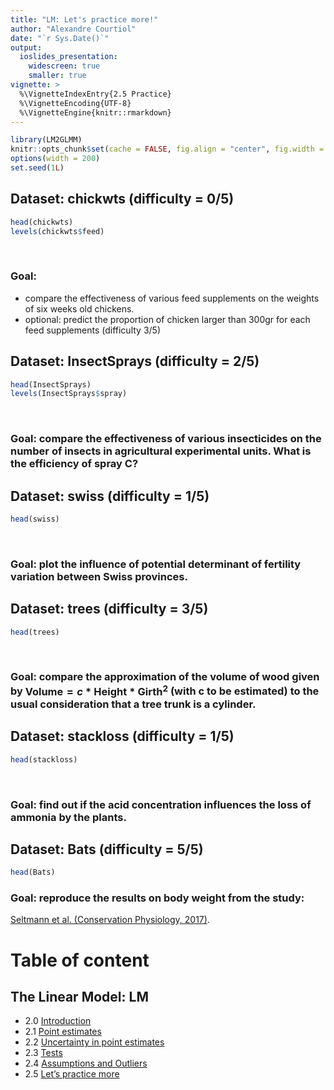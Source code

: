 ```yaml
---
title: "LM: Let's practice more!"
author: "Alexandre Courtiol"
date: "`r Sys.Date()`"
output:
  ioslides_presentation:
    widescreen: true
    smaller: true
vignette: >
  %\VignetteIndexEntry{2.5 Practice}
  %\VignetteEncoding{UTF-8}
  %\VignetteEngine{knitr::rmarkdown}
---
```


```r
library(LM2GLMM)
knitr::opts_chunk$set(cache = FALSE, fig.align = "center", fig.width = 4, fig.height = 4)
options(width = 200)
set.seed(1L)
```

## Dataset: chickwts (difficulty = 0/5)

```r
head(chickwts)
levels(chickwts$feed)
```

<br>

### Goal:

* compare the effectiveness of various feed supplements on the weights of six weeks old chickens.
* optional: predict the proportion of chicken larger than 300gr for each feed supplements (difficulty 3/5)


## Dataset: InsectSprays (difficulty = 2/5)

```r
head(InsectSprays)
levels(InsectSprays$spray)
```

<br>

### Goal: compare the effectiveness of various insecticides on the number of insects in agricultural experimental units. What is the efficiency of spray C?


## Dataset: swiss (difficulty = 1/5)

```r
head(swiss)
```

<br>

### Goal: plot the influence of potential determinant of fertility variation between Swiss provinces.


## Dataset: trees (difficulty = 3/5)

```r
head(trees)
```

<br>

### Goal: compare the approximation of the volume of wood given by $\text{Volume} = c*\text{Height}*\text{Girth}^2$ (with c to be estimated) to the usual consideration that a tree trunk is a cylinder.



## Dataset: stackloss (difficulty = 1/5)

```r
head(stackloss)
```

<br>

### Goal: find out if the acid concentration influences the loss of ammonia by the plants.


## Dataset: Bats (difficulty = 5/5)

```r
head(Bats)
```

### Goal: reproduce the results on body weight from the study:

[Seltmann et al. (Conservation Physiology, 2017)](https://academic.oup.com/conphys/article/doi/10.1093/conphys/cox020/3103058/Habitat-disturbance-results-in-chronic-stress-and?rss=1).


# Table of content

## The Linear Model: LM

* 2.0 [Introduction](./LM_intro.html)
* 2.1 [Point estimates](./LM_point_estimates.html)
* 2.2 [Uncertainty in point estimates](./LM_uncertainty.html)
* 2.3 [Tests](./LM_tests.html)
* 2.4 [Assumptions and Outliers](./LM_assumptions.html)
* 2.5 [Let's practice more](./LM_practice.html)

